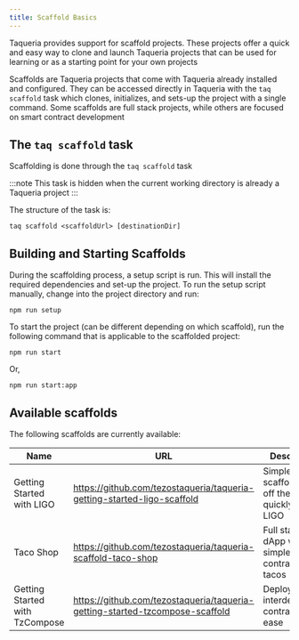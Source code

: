 ```yaml
---
title: Scaffold Basics
---
```


Taqueria provides support for scaffold projects. These projects offer a quick and easy way to clone and launch Taqueria projects that can be used for learning or as a starting point for your own projects

Scaffolds are Taqueria projects that come with Taqueria already installed and configured. They can be accessed directly in Taqueria with the `taq scaffold` task which clones, initializes, and sets-up the project with a single command. Some scaffolds are full stack projects, while others are focused on smart contract development

## The `taq scaffold` task

Scaffolding is done through the `taq scaffold` task 

:::note
This task is hidden when the current working directory is already a Taqueria project
:::

The structure of the task is:

```shell
taq scaffold <scaffoldUrl> [destinationDir]
```

## Building and Starting Scaffolds

During the scaffolding process, a setup script is run. This will install the required dependencies and set-up the project. To run the setup script manually, change into the project directory and run:

```shell
npm run setup
```

To start the project (can be different depending on which scaffold), run the following command that is applicable to the scaffolded project:

```shell
npm run start
```

Or,

```shell
npm run start:app
```

## Available scaffolds

The following scaffolds are currently available:

| Name                         | URL                                                      | Description                                            |
|------------------------------|----------------------------------------------------------|--------------------------------------------------------|
| Getting Started with LIGO  | https://github.com/tezostaqueria/taqueria-getting-started-ligo-scaffold  | Simple scaffold to get off the ground quickly with LIGO |
| Taco Shop  | https://github.com/tezostaqueria/taqueria-scaffold-taco-shop  | Full stack dApp with a simple contract to sell tacos |
| Getting Started with TzCompose | https://github.com/tezostaqueria/taqueria-getting-started-tzcompose-scaffold | Deploy interdependent contracts with ease |